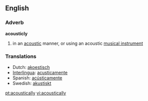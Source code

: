 ==English==

===Adverb===
'''acousticly'''

# in an [[acoustic]] manner, or using an acoustic [[musical instrument]]

===Translations===
{{rfc-level|Translations at L3+ (AutoFormat would have corrected level of Translations)}}
*Dutch: [[akoestisch]]
*[[Interlingua]]: [[acusticamente]]
*Spanish: [[acústicamente]]
*Swedish: [[akustiskt]]

[[pt:acoustically]]
[[vi:acoustically]]